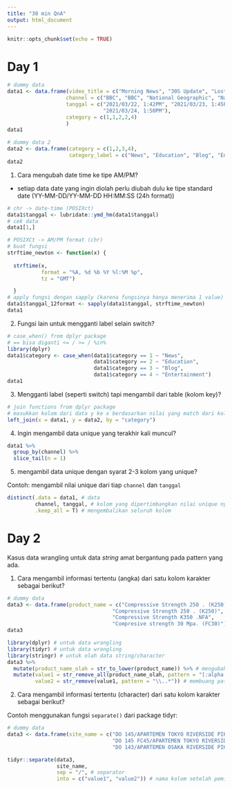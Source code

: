 ```yaml
---
title: "30 min QnA"
output: html_document
---
```


```r
knitr::opts_chunk$set(echo = TRUE)
```

# Day 1

```r
# dummy data
data1 <- data.frame(video_title = c("Morning News", "30S Update", "Lost Civilization", "Civil War", "Weekly Updates"),
                   channel = c("BBC", "BBC", "National Geographic", "National Geographic", "BuzzFeed"),
                   tanggal = c("2021/03/22, 1:42PM", "2021/03/23, 1:45PM", "2021/03/24, 1:50PM", "2021/03/24, 1:50PM", 
                               "2021/03/24, 1:50PM"),
                   category = c(1,1,2,2,4)
                   )
data1
```

```r
# dummy data 2
data2 <- data.frame(category = c(1,2,3,4),
                    category_label = c("News", "Education", "Blog", "Entertainment"))
data2
```

1. Cara mengubah date time ke tipe AM/PM?

* setiap data date yang ingin diolah perlu diubah dulu ke tipe standard date (YY-MM-DD/YY-MM-DD HH:MM:SS (24h format))
```r
# chr -> date-time (POSIXct)
data1$tanggal <- lubridate::ymd_hm(data1$tanggal)
# cek data
data1[1,] 
```

```r
# POSIXCt -> AM/PM format (chr)
# buat fungsi
strftime_newton <- function(x) {
  
  strftime(x, 
           format = "%A, %d %b %Y %l:%M %p", 
           tz = "GMT")  

  }
# apply fungsi dengan sapply (karena fungsinya hanya menerima 1 value)
data1$tanggal_12format <- sapply(data1$tanggal, strftime_newton)
data1
```

2. Fungsi lain untuk mengganti label selain switch?

```r
# case_when() from dplyr package
# == bisa diganti <= / >= / %in%
library(dplyr)
data1$category <- case_when(data1$category == 1 ~ "News",
                            data1$category == 2 ~ "Education",
                            data1$category == 3 ~ "Blog",
                            data1$category == 4 ~ "Entertainment")
data1
```

3. Mengganti label (seperti switch) tapi mengambil dari table (kolom key)?

```r
# join functions from dplyr package
# masukkan kolom dari data y ke x berdasarkan nilai yang match dari kolom "category"
left_join(x = data1, y = data2, by = "category")
```

4. Ingin mengambil data unique yang terakhir kali muncul?

```r
data1 %>% 
  group_by(channel) %>% 
  slice_tail(n = 1)
```

5. mengambil data unique dengan syarat 2-3 kolom yang unique?

Contoh: mengambil nilai unique dari tiap `channel` dan `tanggal`
```r
distinct(.data = data1, # data
         channel, tanggal, # kolom yang dipertimbangkan nilai unique nya 
         .keep_all = T) # mengembalikan seluruh kolom
```

# Day 2

Kasus data wrangling untuk data *string* amat bergantung pada pattern yang ada.

1. Cara mengambil informasi tertentu (angka) dari satu kolom karakter sebagai berikut?

```r
# dummy data
data3 <- data.frame(product_name = c("Compressive Strength 250 . (K250) FA", 
                                  "Compressive Strength 250 . (K250)", 
                                  "Compressive Strength K350 .NFA",
                                  "Compresive strength 30 Mpa. (FC30)"))
data3
```
```r
library(dplyr) # untuk data wrangling
library(tidyr) # untuk data wrangling
library(stringr) # untuk olah data string/character
data3 %>% 
  mutate(product_name_olah = str_to_lower(product_name)) %>% # mengubah jadi lowercase
  mutate(value1 = str_remove_all(product_name_olah, pattern = "[:alpha:]"), # membuang pattern berupa huruf
         value2 = str_remove(value1, pattern = "\\..*")) # membuang pattern "." dan setelahnya
```

2. Cara mengambil informasi tertentu (character) dari satu kolom karakter sebagai berikut?

Contoh menggunakan fungsi `separate()` dari package tidyr:

```r
# dummy data
data3 <- data.frame(site_name = c("DO 145/APARTEMEN TOKYO RIVERSIDE PIK 2", 
                                  "DO 145 FC45/APARTEMEN TOKYO RIVERSIDE PIK 2", 
                                  "DO 143/APARTEMEN OSAKA RIVERSIDE PIK 2"))
```

```r
tidyr::separate(data3, 
                site_name, 
                sep = "/", # separator 
                into = c("value1", "value2")) # nama kolom setelah pemisahan, sejumlah perkiraan kolom hasil pemisahan
```



